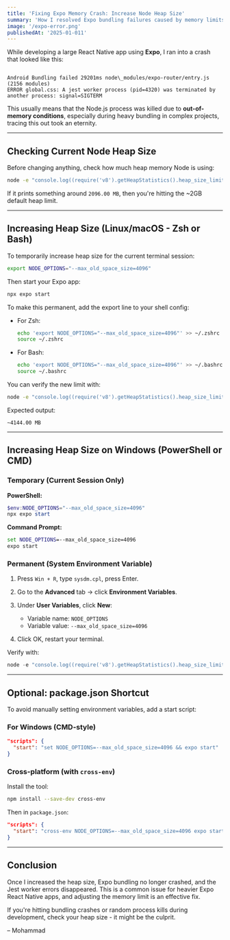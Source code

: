 ---
title: 'Fixing Expo Memory Crash: Increase Node Heap Size'
summary: 'How I resolved Expo bundling failures caused by memory limits by increasing Node.js heap size on both Linux and Windows.'
image: '/expo-error.png'
publishedAt: '2025-01-011'
---

While developing a large React Native app using **Expo**, I ran into a crash that looked like this:

```

Android Bundling failed 29201ms node\_modules/expo-router/entry.js (2156 modules)
ERROR global.css: A jest worker process (pid=4320) was terminated by another process: signal=SIGTERM

````

This usually means that the Node.js process was killed due to **out-of-memory conditions**, especially during heavy bundling in complex projects, tracing this out took an eternity.

---

## Checking Current Node Heap Size

Before changing anything, check how much heap memory Node is using:

```bash
node -e "console.log((require('v8').getHeapStatistics().heap_size_limit / 1024 / 1024).toFixed(2) + ' MB')"
````

If it prints something around `2096.00 MB`, then you&apos;re hitting the \~2GB default heap limit.

---

## Increasing Heap Size (Linux/macOS - Zsh or Bash)

To temporarily increase heap size for the current terminal session:

```bash
export NODE_OPTIONS="--max_old_space_size=4096"
```

Then start your Expo app:

```bash
npx expo start
```

To make this permanent, add the export line to your shell config:

* For Zsh:

  ```bash
  echo 'export NODE_OPTIONS="--max_old_space_size=4096"' >> ~/.zshrc
  source ~/.zshrc
  ```

* For Bash:

  ```bash
  echo 'export NODE_OPTIONS="--max_old_space_size=4096"' >> ~/.bashrc
  source ~/.bashrc
  ```

You can verify the new limit with:

```bash
node -e "console.log((require('v8').getHeapStatistics().heap_size_limit / 1024 / 1024).toFixed(2) + ' MB')"
```

Expected output:

```
~4144.00 MB
```

---

## Increasing Heap Size on Windows (PowerShell or CMD)

### Temporary (Current Session Only)

**PowerShell:**

```powershell
$env:NODE_OPTIONS="--max_old_space_size=4096"
npx expo start
```

**Command Prompt:**

```cmd
set NODE_OPTIONS=--max_old_space_size=4096
expo start
```

### Permanent (System Environment Variable)

1. Press `Win + R`, type `sysdm.cpl`, press Enter.
2. Go to the **Advanced** tab -> click **Environment Variables**.
3. Under **User Variables**, click **New**:

   * Variable name: `NODE_OPTIONS`
   * Variable value: `--max_old_space_size=4096`
4. Click OK, restart your terminal.

Verify with:

```powershell
node -e "console.log((require('v8').getHeapStatistics().heap_size_limit / 1024 / 1024).toFixed(2) + ' MB')"
```

---

## Optional: package.json Shortcut

To avoid manually setting environment variables, add a start script:

### For Windows (CMD-style)

```json
"scripts": {
  "start": "set NODE_OPTIONS=--max_old_space_size=4096 && expo start"
}
```

### Cross-platform (with `cross-env`)

Install the tool:

```bash
npm install --save-dev cross-env
```

Then in `package.json`:

```json
"scripts": {
  "start": "cross-env NODE_OPTIONS=--max_old_space_size=4096 expo start"
}
```

---

## Conclusion

Once I increased the heap size, Expo bundling no longer crashed, and the Jest worker errors disappeared. This is a common issue for heavier Expo React Native apps, and adjusting the memory limit is an effective fix.

If you&apos;re hitting bundling crashes or random process kills during development, check your heap size - it might be the culprit.

– Mohammad